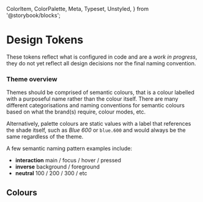   ColorItem,
  ColorPalette,
  Meta,
  Typeset,
  Unstyled,
} from '@storybook/blocks';

<Meta title="Design Tokens" />

# Design Tokens

These tokens reflect what is configured in code and are a _work in progress_,
they do not yet reflect all design decisions nor the final naming convention.

### Theme overview

Themes should be comprised of semantic colours, that is a colour labelled with a purposeful name rather than the colour itself.
There are many different categorisations and naming conventions for semantic colours based on what the brand(s) require, colour modes, etc.

Alternatively, palette colours are static values with a label that references the shade itself, such as _Blue 600_ or `blue.600` and would always be the same regardless of the theme.

A few semantic naming pattern examples include:

- **interaction** main / focus / hover / pressed
- **inverse** background / foreground
- **neutral** 100 / 200 / 300 / etc

## Colours

<section data-theme="custom" style={{ background: 'inherit' }}>
  <ColorPalette>
    <ColorItem
      title="Content"
      subtitle="background + foreground shades"
      colors={{
        background: 'hsl(var(--vui-color-background))',
        foreground: 'hsl(var(--vui-color-foreground))',
      }}
    />
    <ColorItem
      colors={{
        subtle: 'hsl(var(--vui-color-subtle))',
        link: 'hsl(var(--vui-color-link))',
      }}
    />
    <ColorItem
      colors={{
        neutral: 'hsl(var(--vui-color-neutral))',
        'neutral-focus': 'hsl(var(--vui-color-neutral-focus))',
        'neutral-content': 'hsl(var(--vui-color-neutral-content))',
      }}
    />
    <ColorItem
      title="Primary"
      subtitle="main brand colour"
      colors={{
        primary: 'hsl(var(--vui-color-primary))',
        'primary-focus': 'hsl(var(--vui-color-primary-focus))',
        'primary-content': 'hsl(var(--vui-color-primary-content))',
      }}
    />
    <ColorItem
      title="Secondary"
      subtitle="a complimentary brand colour"
      colors={{ secondary: 'hsl(var(--vui-color-secondary))' }}
    />
    <ColorItem
      title="Accent"
      subtitle="decorative colour"
      colors={{ accent: 'hsl(var(--vui-color-accent))' }}
    />
    <ColorItem
      title="Feedback"
      subtitle="enhances the user context"
      colors={{
        info: 'hsl(var(--vui-color-info))',
        success: 'hsl(var(--vui-color-success))',
        error: 'hsl(var(--vui-color-error))',
      }}
    />
    <ColorItem
      colors={{
        warning: 'hsl(var(--vui-color-warning))',
        'warning-content': 'hsl(var(--vui-color-warning-content))',
      }}
    />
  </ColorPalette>
</section>
